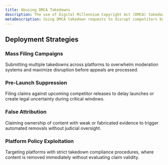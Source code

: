 ```yaml
---
title: Abusing DMCA Takedowns
description: The use of Digital Millennium Copyright Act (DMCA) takedown requests as a competitive tactic—targeting rival content, listings, or distribution channels regardless of actual infringement, to disrupt visibility, traffic, or operations.
metaDescription: Using DMCA takedown requests to disrupt competitors by targeting content or listings, regardless of actual infringement.
---
```


## Deployment Strategies

### Mass Filing Campaigns  
Submitting multiple takedowns across platforms to overwhelm moderation systems and maximize disruption before appeals are processed.

### Pre-Launch Suppression  
Filing claims against upcoming competitor releases to delay launches or create legal uncertainty during critical windows.

### False Attribution  
Claiming ownership of content with weak or fabricated evidence to trigger automated removals without judicial oversight.

### Platform Policy Exploitation  
Targeting platforms with strict takedown compliance procedures, where content is removed immediately without evaluating claim validity.
